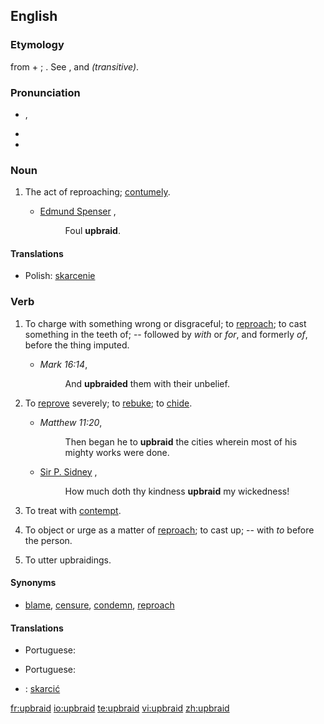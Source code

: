 {{was wotd|2007|March|7}}
==English==

===Etymology===
{{etyl|ang}} {{term|upbreiden|lang=ang}} from {{term|upp||up|lang=ang}} + {{term|bregdan||to draw, twist, weave; the kindred|lang=ang}}; {{etyl|is}} {{term|bregða||to draw, brandish, braid, deviate from, change, break off, upbraid|lang=is}}. See {{term|up}}, and {{term|braid}} ''(transitive)''.

===Pronunciation===
* {{IPA|/ˌʌpˈbɹeɪd/}}, {{SAMP|/%Vp"breId/}}
* {{audio|en-us-upbraid.ogg|Audio (US)}}
* {{rhymes|eɪd}}

===Noun===
{{en-noun|-}}

# {{obsolete}} The act of reproaching; [[contumely]].
#* [[w:Edmund Spenser|Edmund Spenser]] {{rfdate}},
#*: Foul '''upbraid'''. 

====Translations====
{{trans-top|The act of reproaching}}
*Polish: [[skarcenie]] {{n}}
{{trans-mid}}
{{trans-bottom}}

===Verb===
{{en-verb}}

# {{archaic}} To charge with something wrong or disgraceful; to [[reproach]]; to cast something in the teeth of; -- followed by ''with'' or ''for'', and formerly ''of'', before the thing imputed.
#* ''Mark 16:14'',
#*:And '''upbraided''' them with their unbelief.
# {{archaic}} To [[reprove]] severely; to [[rebuke]]; to [[chide]].
#* ''Matthew 11:20'',
#*: Then began he to '''upbraid''' the cities wherein most of his mighty works were done.
#* [[w:Philip Sidney|Sir P. Sidney]] {{rfdate}},
#*: How much doth thy kindness '''upbraid''' my wickedness!
# {{obsolete}} To treat with [[contempt]].
# {{obsolete}} To object or urge as a matter of [[reproach]]; to cast up; -- with ''to'' before the person.
# {{archaic|intransitive}} To utter upbraidings.

====Synonyms====
* [[blame]], [[censure]], [[condemn]], [[reproach]]

====Translations====
{{trans-top|to charge with something wrong or disgraceful}}
*Portuguese: {{t|pt|reprovar}}
{{trans-mid}}
{{trans-bottom}}

{{trans-top|to reprove}}
*Portuguese: {{t|pt|reprovar}}
{{trans-mid}}
{{trans-bottom}}

{{checktrans-top}}
*{{ttbc|Polish}}: [[skarcić]]
{{trans-bottom}}

[[fr:upbraid]]
[[io:upbraid]]
[[te:upbraid]]
[[vi:upbraid]]
[[zh:upbraid]]